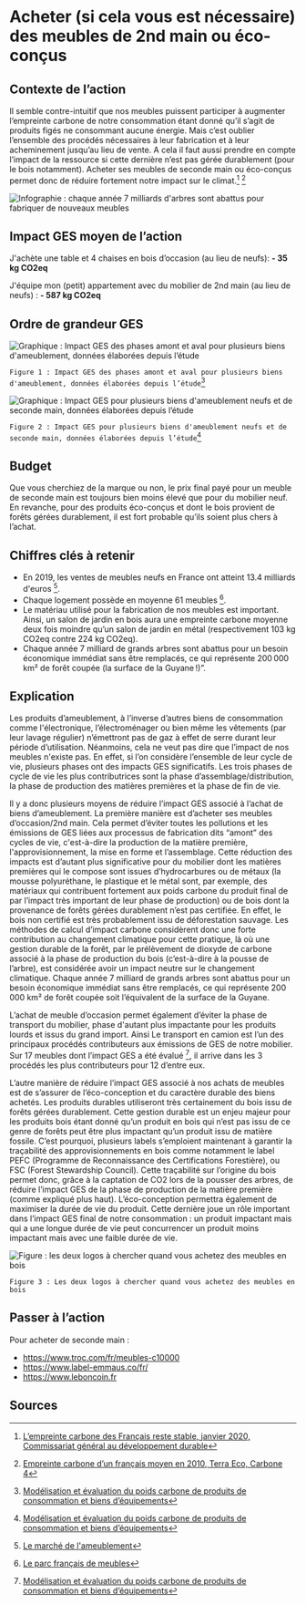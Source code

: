 # Acheter (si cela vous est nécessaire) des meubles de 2nd main ou éco-conçus

## Contexte de l’action

Il semble contre-intuitif que nos meubles puissent participer à augmenter l’empreinte carbone de notre consommation étant donné qu’il s’agit de produits figés ne consommant aucune énergie. Mais c’est oublier l’ensemble des procédés nécessaires à leur fabrication et à leur acheminement jusqu’au lieu de vente. A cela il faut aussi prendre en compte l’impact de la ressource si cette dernière n’est pas gérée durablement (pour le bois notamment). Acheter ses meubles de seconde main ou éco-conçus permet donc de réduire fortement notre impact sur le climat.[^1] [^2]

![Infographie : chaque année 7 milliards d'arbres sont abattus pour fabriquer de nouveaux meubles](/images/actions/Chiffres-cles_Meuble-2nde-main_v2.png)

## Impact GES moyen de l’action

J'achète une table et 4 chaises en bois d’occasion (au lieu de neufs): **- 35 kg CO2eq**

J'équipe mon (petit) appartement avec du mobilier de 2nd main (au lieu de neufs) : **- 587 kg CO2eq**

## Ordre de grandeur GES

![Graphique : Impact GES des phases amont et aval pour plusieurs biens d'ameublement, données élaborées depuis l’étude](/images/actions/meubles-2nd-main-fig1.jpg)

`Figure 1 : Impact GES des phases amont et aval pour plusieurs biens d'ameublement, données élaborées depuis l’étude`[^3]

![Graphique : Impact GES pour plusieurs biens d'ameublement neufs et de seconde main, données élaborées depuis l’étude](/images/actions/meubles-2nd-main-fig2.jpg)

`Figure 2 : Impact GES pour plusieurs biens d'ameublement neufs et de seconde main, données élaborées depuis l’étude`[^3]

## Budget

Que vous cherchiez de la marque ou non, le prix final payé pour un meuble de seconde main est toujours bien moins élevé que pour du mobilier neuf. En revanche, pour des produits éco-conçus et dont le bois provient de forêts gérées durablement, il est fort probable qu’ils soient plus chers à l’achat.

## Chiffres clés à retenir

- En 2019, les ventes de meubles neufs en France ont atteint 13.4 milliards d'euros [^4].
- Chaque logement possède en moyenne 61 meubles [^5].
- Le matériau utilisé pour la fabrication de nos meubles est important. Ainsi, un salon de jardin en bois aura une empreinte carbone moyenne deux fois moindre qu’un salon de jardin en métal (respectivement 103 kg CO2eq contre 224 kg CO2eq).
- Chaque année 7 milliard de grands arbres sont abattus pour un besoin économique immédiat sans être remplacés, ce qui représente 200 000 km² de forêt coupée (la surface de la Guyane !)”.

## Explication

Les produits d’ameublement, à l’inverse d’autres biens de consommation comme l'électronique, l’électroménager ou bien même les vêtements (par leur lavage régulier) n’émettront pas de gaz à effet de serre durant leur période d’utilisation. Néanmoins, cela ne veut pas dire que l’impact de nos meubles n'existe pas. En effet, si l’on considère l’ensemble de leur cycle de vie, plusieurs phases ont des impacts GES significatifs. Les trois phases de cycle de vie les plus contributrices sont la phase d’assemblage/distribution, la phase de production des matières premières et la phase de fin de vie.

Il y a donc plusieurs moyens de réduire l’impact GES associé à l’achat de biens d’ameublement. La première manière est d’acheter ses meubles d’occasion/2nd main. Cela permet d’éviter toutes les pollutions et les émissions de GES liées aux processus de fabrication dits “amont” des cycles de vie, c'est-à-dire la production de la matière première, l'approvisionnement, la mise en forme et l’assemblage. Cette réduction des impacts est d’autant plus significative pour du mobilier dont les matières premières qui le compose sont issues d’hydrocarbures ou de métaux (la mousse polyuréthane, le plastique et le métal sont, par exemple, des matériaux qui contribuent fortement aux poids carbone du produit final de par l’impact très important de leur phase de production) ou de bois dont la provenance de forêts gérées durablement n’est pas certifiée. En effet, le bois non certifié est très probablement issu de déforestation sauvage. Les méthodes de calcul d’impact carbone considèrent donc une forte contribution au changement climatique pour cette pratique, là où une gestion durable de la forêt, par le prélèvement de dioxyde de carbone associé à la phase de production du bois (c’est-à-dire à la pousse de l’arbre), est considérée avoir un impact neutre sur le changement climatique. Chaque année 7 milliard de grands arbres sont abattus pour un besoin économique immédiat sans être remplacés, ce qui représente 200 000 km² de forêt coupée soit l’équivalent de la surface de la Guyane.

L’achat de meuble d’occasion permet également d’éviter la phase de transport du mobilier, phase d'autant plus impactante pour les produits lourds et issus du grand import. Ainsi Le transport en camion est l’un des principaux procédés contributeurs aux émissions de GES de notre mobilier. Sur 17 meubles dont l’impact GES a été évalué [^3], il arrive dans les 3 procédés les plus contributeurs pour 12 d’entre eux.

L’autre manière de réduire l’impact GES associé à nos achats de meubles est de s’assurer de l’éco-conception et du caractère durable des biens achetés. Les produits durables utiliseront très certainement du bois issu de forêts gérées durablement. Cette gestion durable est un enjeu majeur pour les produits bois étant donné qu’un produit en bois qui n’est pas issu de ce genre de forêts peut être plus impactant qu’un produit issu de matière fossile. C’est pourquoi, plusieurs labels s’emploient maintenant à garantir la traçabilité des approvisionnements en bois comme notamment le label PEFC (Programme de Reconnaissance des Certifications Forestière), ou FSC (Forest Stewardship Council). Cette traçabilité sur l’origine du bois permet donc, grâce à la captation de CO2 lors de la pousser des arbres, de réduire l’impact GES de la phase de production de la matière première (comme expliqué plus haut). L’éco-conception permettra également de maximiser la durée de vie du produit. Cette dernière joue un rôle important dans l’impact GES final de notre consommation : un produit impactant mais qui a une longue durée de vie peut concurrencer un produit moins impactant mais avec une faible durée de vie.

![Figure : les deux logos à chercher quand vous achetez des meubles en bois](/images/actions/meubles-2nd-main-fig3.jpg)

`Figure 3 : Les deux logos à chercher quand vous achetez des meubles en bois`

## Passer à l’action

Pour acheter de seconde main :

- <https://www.troc.com/fr/meubles-c10000>
- <https://www.label-emmaus.co/fr/>
- <https://www.leboncoin.fr>

## Sources

[^1]: [L’empreinte carbone des Français reste stable, janvier 2020, Commissariat général au développement durable](https://www.statistiques.developpement-durable.gouv.fr/sites/default/files/2020-01/datalab-essentiel-204-l-empreinte-carbone-des-francais-reste-%20stable-janvier2020.pdf)
[^2]: [Empreinte carbone d’un français moyen en 2010, Terra Eco, Carbone 4](https://www.terraeco.net/1990-2010-Notre-r-evolution,19337.html)
[^3]: [Modélisation et évaluation du poids carbone de produits de consommation et biens d’équipements](https://librairie.ademe.fr/consommer-autrement/1190-modelisation-et-evaluation-du-poids-carbone-de-produits-de-consommation-et-biens-d-equipement.html)
[^4]: [Le marché de l'ameublement](https://lacnef.fr/le-marche-de-lameublement/)
[^5]: [Le parc français de meubles](https://www.eco-mobilier.fr/wp-content/uploads/plaquette-chiffres-cles-eco-mobilier-2019-1.pdf)
